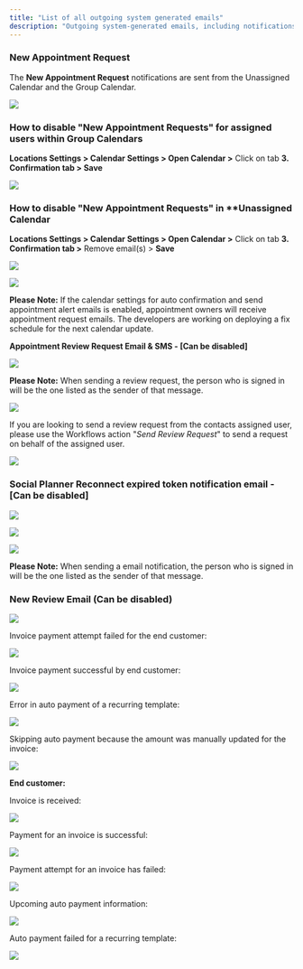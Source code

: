 ```yaml
---
title: "List of all outgoing system generated emails"
description: "Outgoing system-generated emails, including notifications for New Appointment Reques" sent from the Unassigned Calendar and the Group Calendar."
---
```



### New Appointment Request

The **New Appointment Request** notifications are sent from the  Unassigned Calendar and the  Group Calendar.

![](https://s3.amazonaws.com/cdn.freshdesk.com/data/helpdesk/attachments/production/48252656817/original/HaUAl_kuzcg5njAp7EfZN7bRcJJFQtvlAA.png?1663872783) 

### How to disable  "New Appointment Requests" for assigned users within Group Calendars

**Locations Settings > Calendar Settings > Open Calendar >** Click on tab  **3. Confirmation tab > Save**

![](https://s3.amazonaws.com/cdn.freshdesk.com/data/helpdesk/attachments/production/48252827089/original/4raiJ9DfsyCZUproWQAFBU8qdbUXaC_Rsg.png?1663941035)

### How to disable  **"New Appointment Requests"** in  **Unassigned Calendar

**Locations Settings > Calendar Settings > Open Calendar >** Click on tab **3. Confirmation tab >** Remove email(s) >  **Save**

![](https://s3.amazonaws.com/cdn.freshdesk.com/data/helpdesk/attachments/production/48252827085/original/kfcgFMaRBedVPmRfd5hoeEZnQrEu377X3g.png?1663941034)

![](https://s3.amazonaws.com/cdn.freshdesk.com/data/helpdesk/attachments/production/48253316570/original/75I9IfgNAJbDy9tDhOm2aqsOA__d6jBTkA.png?1664264542)
  
**Please Note:** If the calendar settings for auto confirmation and send appointment alert emails is enabled, appointment owners will receive appointment request emails. The developers are working on deploying a fix schedule for the next calendar update.

**Appointment Review Request Email & SMS - [Can be disabled]**

![](https://s3.amazonaws.com/cdn.freshdesk.com/data/helpdesk/attachments/production/48189218359/original/Zfqpk9L21fqO1a6BE3-xQ4di5penLhmFgg.png?1644563046)

**Please Note:** When sending a review request, the person who is signed in will be the one listed as the sender of that message.

![](https://s3.amazonaws.com/cdn.freshdesk.com/data/helpdesk/attachments/production/48252650500/original/a7pwrO-vCEj6bTZ0G_T1PAo_w_QdbBZkSw.png?1663870327)

If you are looking to send a review request from the  contacts assigned user, please use the Workflows action "_Send Review Request_" to send a request on behalf of the assigned user.

![](https://s3.amazonaws.com/cdn.freshdesk.com/data/helpdesk/attachments/production/48252668276/original/Q102QX57myGSiSXhF_QPjfwzvy1P1rKIFQ.png?1663877655)
  

### Social Planner Reconnect expired token notification email - [Can be disabled]

![](https://s3.amazonaws.com/cdn.freshdesk.com/data/helpdesk/attachments/production/48253062195/original/B_kRBa1B1MtPI1vRxlOyEYdimetXLwFedQ.png?1664178280)

![](https://s3.amazonaws.com/cdn.freshdesk.com/data/helpdesk/attachments/production/48253062801/original/U1UqfGwWPmfJ5r25Kd52CW4jpu5O_-Yamg.png?1664178471)

![](https://s3.amazonaws.com/cdn.freshdesk.com/data/helpdesk/attachments/production/48253069352/original/yvegNEM8_ctEjA13OkqVlg6bk3-Ft4m3SA.png?1664179997)

**Please Note:**
When sending a email notification, the person who is signed in will be the one listed as the sender of that message.  


### New Review Email (Can be disabled)

![](https://s3.amazonaws.com/cdn.freshdesk.com/data/helpdesk/attachments/production/48189208813/original/G4qVenOaP3CWDAM6Xa8LK21SGcrUUMz_Zg.png?1644562058)
  
Invoice payment attempt failed for the end customer:  
  
![](https://s3.amazonaws.com/cdn.freshdesk.com/data/helpdesk/attachments/production/48253108743/original/0JcjBBC9XFwV7b_2PbQFAFsX310dKqGMyg.png?1664188419)
  
Invoice payment successful by end customer:  

![](https://s3.amazonaws.com/cdn.freshdesk.com/data/helpdesk/attachments/production/48253108915/original/pJ_wG_Pe0HicpLOceQQQhXzC9iMQs_M23g.png?1664188464)
  
Error in auto payment of a recurring template:  
  
![](https://s3.amazonaws.com/cdn.freshdesk.com/data/helpdesk/attachments/production/48253109095/original/PJ2mocsau9F8JJZnAtsqSr5H_9HZ-DM7aQ.png?1664188520)
  
Skipping auto payment because the amount was manually updated for the invoice:  
  
![](https://s3.amazonaws.com/cdn.freshdesk.com/data/helpdesk/attachments/production/48253109368/original/UhTfRbhXap-HqF18ZmoZ0R_lzPWopHHmSA.png?1664188577)

**End customer:**  
  
Invoice is received:  
  
![](https://s3.amazonaws.com/cdn.freshdesk.com/data/helpdesk/attachments/production/48253105578/original/nVnRg6xcSsZ6Xaa4BKmodER65SvEG0VkXA.png?1664187807)

Payment for an invoice is successful:

![](https://s3.amazonaws.com/cdn.freshdesk.com/data/helpdesk/attachments/production/48253106592/original/CO_ID4yKEoYtas8oAioCsFz_hs5daDG2Bg.png?1664187909)
  
Payment attempt for an invoice has failed:  
  
![](https://s3.amazonaws.com/cdn.freshdesk.com/data/helpdesk/attachments/production/48253108406/original/vijlIM3cfEd3oe_PZSpka-S5dS6ITi9Ouw.png?1664188334)
  
Upcoming auto payment information:  
  
![](https://s3.amazonaws.com/cdn.freshdesk.com/data/helpdesk/attachments/production/48253109577/original/Laice5ZdqYf7MvnbKeTwg-083rOQGovYYQ.png?1664188645)
  
Auto payment failed for a recurring template:  
  
![](https://s3.amazonaws.com/cdn.freshdesk.com/data/helpdesk/attachments/production/48253110104/original/zh_o33fyHHUbYcWNnylpSR8r3mRKF_4AEA.png?1664188714)

